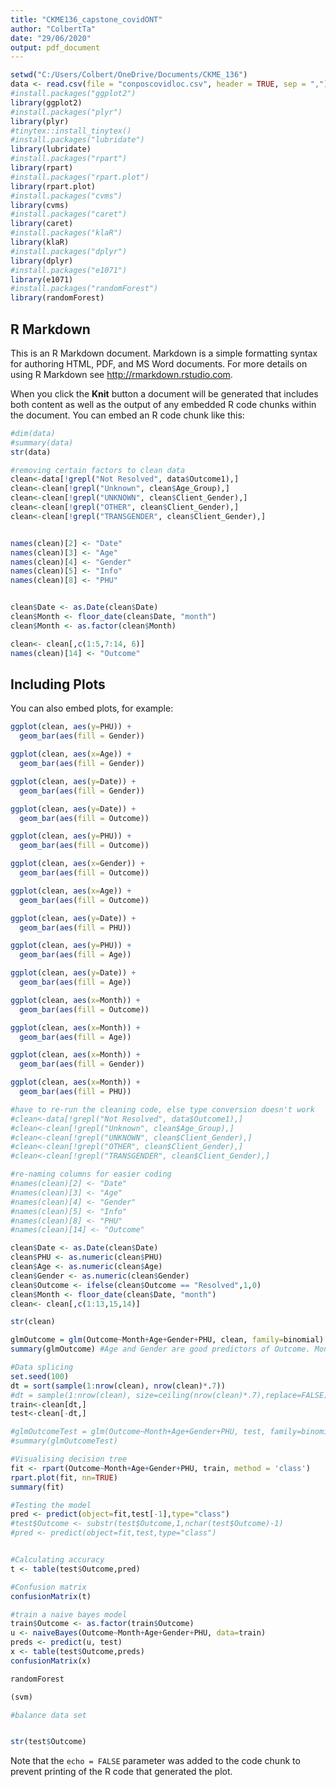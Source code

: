 ---
title: "CKME136_capstone_covidONT"
author: "ColbertTa"
date: "29/06/2020"
output: pdf_document
---

```{r setup, include=FALSE}
setwd("C:/Users/Colbert/OneDrive/Documents/CKME_136")
data <- read.csv(file = "conposcovidloc.csv", header = TRUE, sep = ",")
#install.packages("ggplot2")
library(ggplot2)
#install.packages("plyr")
library(plyr)
#tinytex::install_tinytex()
#install.packages("lubridate")
library(lubridate)
#install.packages("rpart")
library(rpart)
#install.packages("rpart.plot")
library(rpart.plot)
#install.packages("cvms")
library(cvms)
#install.packages("caret")
library(caret)
#install.packages("klaR")
library(klaR)
#install.packages("dplyr")
library(dplyr)
#install.packages("e1071")
library(e1071)
#install.packages("randomForest")
library(randomForest)
```

## R Markdown

This is an R Markdown document. Markdown is a simple formatting syntax for authoring HTML, PDF, and MS Word documents. For more details on using R Markdown see <http://rmarkdown.rstudio.com>.

When you click the **Knit** button a document will be generated that includes both content as well as the output of any embedded R code chunks within the document. You can embed an R code chunk like this:

```{r data}
#dim(data)
#summary(data)
str(data)

#removing certain factors to clean data
clean<-data[!grepl("Not Resolved", data$Outcome1),]
clean<-clean[!grepl("Unknown", clean$Age_Group),]
clean<-clean[!grepl("UNKNOWN", clean$Client_Gender),]
clean<-clean[!grepl("OTHER", clean$Client_Gender),]
clean<-clean[!grepl("TRANSGENDER", clean$Client_Gender),]


names(clean)[2] <- "Date"
names(clean)[3] <- "Age"
names(clean)[4] <- "Gender"
names(clean)[5] <- "Info"
names(clean)[8] <- "PHU"


clean$Date <- as.Date(clean$Date)
clean$Month <- floor_date(clean$Date, "month")
clean$Month <- as.factor(clean$Month)

clean<- clean[,c(1:5,7:14, 6)]
names(clean)[14] <- "Outcome"

```

## Including Plots

You can also embed plots, for example:

```{r clean, echo=FALSE}
ggplot(clean, aes(y=PHU)) + 
  geom_bar(aes(fill = Gender))

ggplot(clean, aes(x=Age)) + 
  geom_bar(aes(fill = Gender))

ggplot(clean, aes(y=Date)) + 
  geom_bar(aes(fill = Gender))

ggplot(clean, aes(y=Date)) + 
  geom_bar(aes(fill = Outcome))

ggplot(clean, aes(y=PHU)) + 
  geom_bar(aes(fill = Outcome))

ggplot(clean, aes(x=Gender)) + 
  geom_bar(aes(fill = Outcome))

ggplot(clean, aes(x=Age)) + 
  geom_bar(aes(fill = Outcome))

ggplot(clean, aes(y=Date)) + 
  geom_bar(aes(fill = PHU))

ggplot(clean, aes(y=PHU)) + 
  geom_bar(aes(fill = Age))

ggplot(clean, aes(y=Date)) + 
  geom_bar(aes(fill = Age))

ggplot(clean, aes(x=Month)) + 
  geom_bar(aes(fill = Outcome))

ggplot(clean, aes(x=Month)) + 
  geom_bar(aes(fill = Age))

ggplot(clean, aes(x=Month)) + 
  geom_bar(aes(fill = Gender))

ggplot(clean, aes(x=Month)) + 
  geom_bar(aes(fill = PHU))
```

```{r}
#have to re-run the cleaning code, else type conversion doesn't work
#clean<-data[!grepl("Not Resolved", data$Outcome1),]
#clean<-clean[!grepl("Unknown", clean$Age_Group),]
#clean<-clean[!grepl("UNKNOWN", clean$Client_Gender),]
#clean<-clean[!grepl("OTHER", clean$Client_Gender),]
#clean<-clean[!grepl("TRANSGENDER", clean$Client_Gender),]

#re-naming columns for easier coding
#names(clean)[2] <- "Date"
#names(clean)[3] <- "Age"
#names(clean)[4] <- "Gender"
#names(clean)[5] <- "Info"
#names(clean)[8] <- "PHU"
#names(clean)[14] <- "Outcome"

clean$Date <- as.Date(clean$Date)
clean$PHU <- as.numeric(clean$PHU)
clean$Age <- as.numeric(clean$Age)
clean$Gender <- as.numeric(clean$Gender)
clean$Outcome <- ifelse(clean$Outcome == "Resolved",1,0)
clean$Month <- floor_date(clean$Date, "month")
clean<- clean[,c(1:13,15,14)]

str(clean)

glmOutcome = glm(Outcome~Month+Age+Gender+PHU, clean, family=binomial)
summary(glmOutcome) #Age and Gender are good predictors of Outcome. Month is a decent predictor of outcome, but not as significant as age or gender. PHU is not a good predictor with logistic regression because there are too many data points 
```

```{r}
#Data splicing
set.seed(100)
dt = sort(sample(1:nrow(clean), nrow(clean)*.7))
#dt = sample(1:nrow(clean), size=ceiling(nrow(clean)*.7),replace=FALSE)
train<-clean[dt,]
test<-clean[-dt,]

#glmOutcomeTest = glm(Outcome~Month+Age+Gender+PHU, test, family=binomial)
#summary(glmOutcomeTest)

#Visualising decision tree
fit <- rpart(Outcome~Month+Age+Gender+PHU, train, method = 'class')
rpart.plot(fit, nn=TRUE) 
summary(fit)

#Testing the model
pred <- predict(object=fit,test[-1],type="class")
#test$Outcome <- substr(test$Outcome,1,nchar(test$Outcome)-1)
#pred <- predict(object=fit,test,type="class") 


#Calculating accuracy
t <- table(test$Outcome,pred)

#Confusion matrix
confusionMatrix(t)
```

```{r}
#train a naive bayes model
train$Outcome <- as.factor(train$Outcome)
u <- naiveBayes(Outcome~Month+Age+Gender+PHU, data=train)
preds <- predict(u, test)
x <- table(test$Outcome,preds)
confusionMatrix(x)
```

```{r}
randomForest

(svm)

#balance data set


str(test$Outcome)
```

Note that the `echo = FALSE` parameter was added to the code chunk to prevent printing of the R code that generated the plot.
